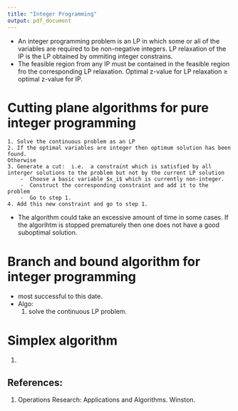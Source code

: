 ```yaml
---
title: "Integer Programming"
output: pdf_document
---
```


*  An integer programming problem is an LP in which some or all of the variables are required to be non-negative integers. LP relaxation of the IP is the LP obtained by ommiting integer constrains.
*  The feasible region from any IP must be contained in the feasible region fro the corresponding LP relaxation. Optimal z-value for LP relaxation $\geq$ optimal z-value for IP. 


# Cutting plane algorithms for pure integer programming 
    1. Solve the continuous problem as an LP
    2. If the optimal variables are integer then optimum solution has been found.
    Otherwise 
    3. Generate a cut:  i.e.  a constraint which is satisfied by all interger solutions to the problem but not by the current LP solution
        -  Choose a basic variable $x_i$ which is currently non-integer.
        -  Construct the corresponding constraint and add it to the problem
        -  Go to step 1.
    4. Add this new constraint and go to step 1. 
    
- The algorithm could take an excessive amount of time in some cases. If the algorihtm is stopped prematurely then one does not have a good suboptimal solution.
    
# Branch and bound algorithm for integer programming
  - most successful to this date.
  - Algo:
    1. solve the continuous LP problem.


# Simplex algorithm

  1. 









## References:

1. Operations Research: Applications and Algorithms. Winston.